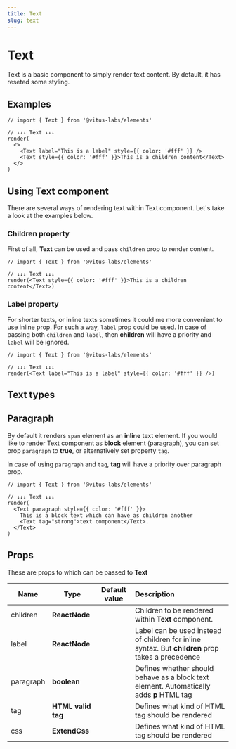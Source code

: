 ```yaml
---
title: Text
slug: text
---
```


# Text

Text is a basic component to simply render text content. By default, it
has reseted some styling.

## Examples

```tsx
// import { Text } from '@vitus-labs/elements'

// ↓↓↓ Text ↓↓↓
render(
  <>
    <Text label="This is a label" style={{ color: '#fff' }} />
    <Text style={{ color: '#fff' }}>This is a children content</Text>
  </>
)
```

## Using Text component

There are several ways of rendering text within Text component.
Let's take a look at the examples below.

### Children property

First of all, **Text** can be used and pass `children` prop
to render content.

```tsx
// import { Text } from '@vitus-labs/elements'

// ↓↓↓ Text ↓↓↓
render(<Text style={{ color: '#fff' }}>This is a children content</Text>)
```

### Label property

For shorter texts, or inline texts sometimes it could me more convenient
to use inline prop. For such a way, `label` prop could be used. In case
of passing both `children` and `label`, then **children** will have
a priority and `label` will be ignored.

```tsx
// import { Text } from '@vitus-labs/elements'

// ↓↓↓ Text ↓↓↓
render(<Text label="This is a label" style={{ color: '#fff' }} />)
```

## Text types

## Paragraph

By default it renders `span` element as an **inline** text element.
If you would like to render Text component as **block** element (paragraph),
you can set prop `paragraph` to **true**, or alternatively set property `tag`.

In case of using `paragraph` and `tag`, **tag** will have a priority over
paragraph prop.

```tsx
// import { Text } from '@vitus-labs/elements'

// ↓↓↓ Text ↓↓↓
render(
  <Text paragraph style={{ color: '#fff' }}>
    This is a block text which can have as children another
    <Text tag="strong">text component</Text>.
  </Text>
)
```

## Props

These are props to which can be passed to **Text**

| Name      | Type               | Default value | Description                                                                                       |
| --------- | ------------------ | :-----------: | :------------------------------------------------------------------------------------------------ |
| children  | **ReactNode**      |               | Children to be rendered within **Text** component.                                                |
| label     | **ReactNode**      |               | Label can be used instead of children for inline syntax. But **children** prop takes a precedence |
| paragraph | **boolean**        |               | Defines whether should behave as a block text element. Automatically adds **p** HTML tag          |
| tag       | **HTML valid tag** |               | Defines what kind of HTML tag should be rendered                                                  |
| css       | **ExtendCss**      |               | Defines what kind of HTML tag should be rendered                                                  |
